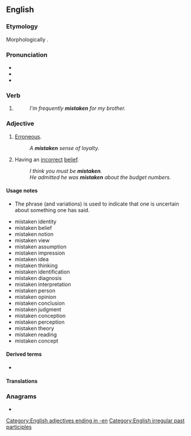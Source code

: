 ==English==

===Etymology===
Morphologically {{suffix|en|mistake|n}}.

===Pronunciation===
* {{IPA|en|/mɪsˈteɪkən/}}
* {{audio|en|en-us-mistaken.ogg|Audio (US)}}
* {{rhymes|en|eɪkən|s=3}}

===Verb===
{{head|en|verb form}}

# {{past participle of|en|mistake|nocat=1}}
#: ''I'm frequently '''mistaken''' for my brother.''

===Adjective===
{{en-adj}}

# [[erroneous|Erroneous]].
#: ''A '''mistaken''' sense of loyalty.''
# {{lb|en|with a copula verb|often|with ''about''}} Having an [[incorrect]] [[belief]].
#: ''I think you must be '''mistaken'''.''
#: ''He admitted he was '''mistaken''' about the budget numbers.''

====Usage notes====
* The phrase {{m|en|if I'm not mistaken}} (and variations) is used to indicate that one is uncertain about something one has said.
{{co-top|with nouns}}
* mistaken identity
* mistaken belief
* mistaken notion
* mistaken view
* mistaken assumption
* mistaken impression
* mistaken idea
* mistaken thinking
* mistaken identification
* mistaken diagnosis
* mistaken interpretation
* mistaken person
* mistaken opinion
* mistaken conclusion
* mistaken judgment
* mistaken conception
* mistaken perception
* mistaken theory
* mistaken reading
* mistaken concept
{{co-bottom}}

====Derived terms====
* {{l|en|mistaken identity}}

====Translations====
{{trans-see|erroneous|erroneous}}
{{trans-see|(with a copula verb, often with ''about'') having an incorrect belief|be wrong}}

===Anagrams===
* {{anagrams|en|a=aeikmnst|mankiest}}

[[Category:English adjectives ending in -en]]
[[Category:English irregular past participles]]
